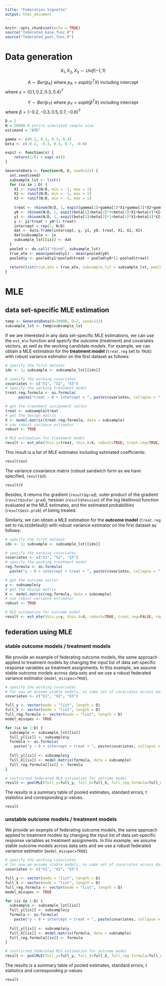 ```yaml
---
title: "Federation Vignette"
output: html_document
---
```


```r
knitr::opts_chunk$set(echo = TRUE)
source("federated_base_func.R")
source("federated_pool_func.R")
```

# Data generation 

$$X_1, X_2, X_3 \sim Unif(-1, 1)$$

$$A \sim Ber(p_A) \text{ where } p_A = expit(\gamma^T X) \text{ including intercept}$$
where $\gamma = (0.1, 0.2, 0.3, 0.4)^T$

$$Y \sim Ber(p_Y) \text{ where } p_Y = expit(\beta^T X) \text{ including intercept}$$
where $\beta = (-0.2, -0.3, 0.5, 0.7, -0.6)^T$


```r
D = 2
N = 20000 # entire simulated sample size 
estimand = "ATE"

gamma <- c(0.1, 0.2, 0.3, 0.4) 
beta <- c(-0.2, -0.3, 0.5, 0.7, -0.6) 
```

```r
expit <- function(x) {
    return(1/(1 + exp(-x)))
}

GenerateData <- function(N, D, seed=123) {
  set.seed(seed)
  subsample_lst <- list()
  for (ix in 1:D) {
    X1 <- runif(N/D, min = -1, max = 1)
    X2 <- runif(N/D, min = -1, max = 1)
    X3 <- runif(N/D, min = -1, max = 1)
    
    treat <- rbinom(N/D, 1, expit(gamma[1]+gamma[2]*X1+gamma[3]*X2+gamma[4]*X3))
    y0 <- rbinom(N/D, 1, expit(beta[1]+beta[2]*0+beta[3]*X1+beta[4]*X2+beta[5]*X3))
    y1 <- rbinom(N/D, 1, expit(beta[1]+beta[2]*1+beta[3]*X1+beta[4]*X2+beta[5]*X3))
    y <- y1*treat + y0*(1-treat)
    intercept = rep(1, N/D)
    dat <- data.frame(intercept, y, y1, y0, treat, X1, X2, X3)
    dat$subsample <- ix
    subsample_lst[[ix]] <- dat
  }
  pooled <- do.call("rbind", subsample_lst)
  true_ate <- mean(pooled$y1) - mean(pooled$y0)
  pooled$y <- pooled$y1*pooled$treat + pooled$y0*(1-pooled$treat)
  
  return(list(true_ate = true_ate, subsample_lst = subsample_lst, pooled = pooled))
}
```

# MLE 

## data set-specific MLE estimation 

```r
temp <- GenerateData(N=20000, D=2, seed=123)
subsample_lst <- temp$subsample_lst
```

If we are interested in any data set-specific MLE estimations, we can use the `est_mle` function and speicfy the outcome (treatment) and covariates vectors, as well as the working candidate models. For example, we can obtain a MLE estimation for the **treatment model** (`treat.reg` set to `TRUE`) with robust variance estimator on the first dataset as follows:

```r
# specify the first dataset 
idx <- 1; subsample <- subsample_lst[[idx]]

# specify the working covariates 
covariates <- c("X1", "X2", "X3")   
# specify the working treatment model  
treat.reg.formula <- as.formula(
      paste("treat ~ 0 + intercept + ", paste(covariates, collapse = " + ")))

# get the treatment assignment vector 
treat <- subsample$treat  
# get the design matrix 
X <- model.matrix(treat.reg.formula, data = subsample)
# use robust variance estimator 
robust <- TRUE             

# MLE estimation for treatment model 
result <- est_mle(this.y=treat, this.X=X, robust=TRUE, treat.reg=TRUE, treat.reg.formula = treat.reg.formula)
```

This result is a list of MLE estimates including estimated coefficients: 

```r
result$est
```

The variance covariance matrix (robust sandwich form as we have specified, `result$V`): 

```r
result$V
```

Besides, it returns the gradient (`result$grad`), outer product of the gradient (`result$outer.grad`), hessian (`result$hessian`) of the log likelihood function evaluated at the MLE estimates, and the estimated probabilities (`result$est.prob`) of being treated. 

Similarly, we can obtain a MLE estimation for the **outcome model** (`treat.reg` set to `FALSE`(default)) with robust variance estimator on the first dataset as follows:

```r
# specify the first dataset 
idx <- 1; subsample <- subsample_lst[[idx]]

# specify the working covariates 
covariates <- c("X1", "X2", "X3")   
# specify the working treatment model  
reg.formula <- as.formula(
  paste("y ~ 0 + intercept + treat + ", paste(covariates, collapse = " + ")))

# get the outcome vector 
y <- subsample$y  
# get the design matrix 
X <- model.matrix(reg.formula, data = subsample)
# use robust variance estimator 
robust <- TRUE             

# MLE estimation for outcome model 
result <- est_mle(this.y=y, this.X=X, robust=TRUE, treat.reg=FALSE, reg.formula = reg.formula)
```

## federation using MLE 

### stable outcome models / treatment models 

We provide an example of federating outcome models, the same approach applied to treatment models by changing the input list of data set-specific response variables as treatment assignments. In this example, we assume stable outcome models across data sets and we use a robust federated variance estimator (`model_misspec=TRUE`). 

```r
# specify the working covariates 
# for now we assume stable models, so same set of covariates across data sets 
covariates <- c("X1", "X2", "X3")   

full_y <- vector(mode = "list", length = D)
full_X <- vector(mode = "list", length = D)
full_reg.formula <- vector(mode = "list", length = D)
model_misspec <- TRUE

for (ix in 1:D) {
  subsample <- subsample_lst[[ix]]
  full_y[[ix]] <- subsample$y
  formula <- as.formula(
    paste("y ~ 0 + intercept + treat + ", paste(covariates, collapse = " + ")))
  
  full_y[[ix]] <- subsample$y
  full_X[[ix]] <- model.matrix(formula, data = subsample)
  full_reg.formula[[ix]] <- formula
}

# restricted federated MLE estimation for outcome model 
result <- poolMLE(full_y=full_y, full_X=full_X, full_reg.formula=full_reg.formula, model_misspec=TRUE)
```

The results is a summary table of pooled estimates, standard errors, t statistics and corresponding p-values. 

```r
result
```

### unstable outcome models / treatment models 

We provide an example of federating outcome models, the same approach applied to treatment models by changing the input list of data set-specific response variables as treatment assignments. In this example, we assume stable outcome models across data sets and we use a robust federated variance estimator (`model_misspec=TRUE`). 

```r
# specify the working covariates 
# for now we assume stable models, so same set of covariates across data sets 
covariates <- c("X1", "X2", "X3")   

full_y <- vector(mode = "list", length = D)
full_X <- vector(mode = "list", length = D)
full_reg.formula <- vector(mode = "list", length = D)
model_misspec <- TRUE

for (ix in 1:D) {
  subsample <- subsample_lst[[ix]]
  full_y[[ix]] <- subsample$y
  formula <- as.formula(
    paste("y ~ 0 + intercept + treat + ", paste(covariates, collapse = " + ")))
  
  full_y[[ix]] <- subsample$y
  full_X[[ix]] <- model.matrix(formula, data = subsample)
  full_reg.formula[[ix]] <- formula
}

# restricted federated MLE estimation for outcome model 
result <- poolMLE(full_y=full_y, full_X=full_X, full_reg.formula=full_reg.formula, model_misspec=TRUE)
```

The results is a summary table of pooled estimates, standard errors, t statistics and corresponding p-values. 

```r
result
```

